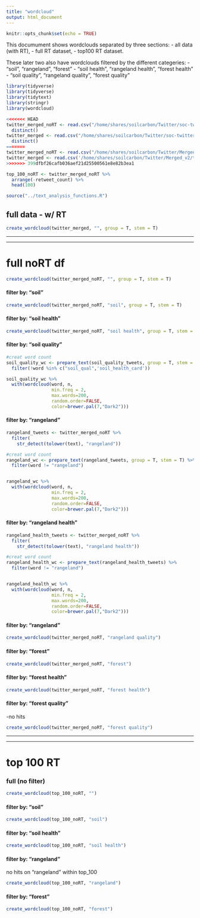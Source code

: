 ```yaml
---
title: "wordcloud"
output: html_document
---
```


```r
knitr::opts_chunk$set(echo = TRUE)
```


This documument shows wordclouds separated by three sections: 
- all data (with RT), 
- full RT dataset, 
- top100 RT dataset.  

These later two also have wordclouds filtered by the different categeries:
- "soil", "rangeland", "forest"
- "soil health", "rangeland health", "forest health"
- "soil quality", "rangeland quality", "forest quality"
  
  
```r
library(tidyverse)
library(tidyverse)
library(tidytext)
library(stringr)
library(wordcloud)

<<<<<<< HEAD
twitter_merged_noRT <- read.csv("/home/shares/soilcarbon/Twitter/soc-twitter/twitter_merged_noRT.csv", stringsAsFactors = FALSE) %>% 
  distinct()
twitter_merged <- read.csv("/home/shares/soilcarbon/Twitter/soc-twitter/twitter_merged.csv", stringsAsFactors = FALSE) %>% 
  distinct()
=======
twitter_merged_noRT <- read.csv("/home/shares/soilcarbon/Twitter/Merged_v2/twitter_merged_noRT_v2.csv", stringsAsFactors = FALSE) 
twitter_merged <- read.csv('/home/shares/soilcarbon/Twitter/Merged_v2/twitter_merged_v2.csv', stringsAsFactors = FALSE)
>>>>>>> 399dfbf26cafb036aef21d25500561e8e82b3ea1

top_100_noRT <- twitter_merged_noRT %>% 
  arrange(-retweet_count) %>% 
  head(100)
```



```r
source("../text_analysis_functions.R")
```

## full data - w/ RT
```r
create_wordcloud(twitter_merged, "", group = T, stem = T)
```

***  
***  

# full noRT df
```r
create_wordcloud(twitter_merged_noRT, "", group = T, stem = T)
```
  
  
#### filter by: "soil"
```r
create_wordcloud(twitter_merged_noRT, "soil", group = T, stem = T)
```  
  
    
#### filter by: "soil health"
```r
create_wordcloud(twitter_merged_noRT, "soil health", group = T, stem = T)
```  

#### filter by: "soil quality"
```r

#creat word count
soil_quality_wc <- prepare_text(soil_quality_tweets, group = T, stem = T) %>% 
  filter(!word %in% c("soil_qual",'soil_health_card'))

soil_quality_wc %>% 
  with(wordcloud(word, n, 
                 min.freq = 2,
                 max.words=200, 
                 random.order=FALSE, 
                 color=brewer.pal(7,"Dark2")))
```  

  
#### filter by: "rangeland"
```r
rangeland_tweets <- twitter_merged_noRT %>% 
  filter(
    str_detect(tolower(text), "rangeland"))

#creat word count
rangeland_wc <- prepare_text(rangeland_tweets, group = T, stem = T) %>% 
  filter(word != "rangeland")


rangeland_wc %>% 
  with(wordcloud(word, n, 
                 min.freq = 2,
                 max.words=200, 
                 random.order=FALSE, 
                 color=brewer.pal(7,"Dark2")))


```  
  
    
#### filter by: "rangeland health"
```r
rangeland_health_tweets <- twitter_merged_noRT %>% 
  filter(
    str_detect(tolower(text), "rangeland health"))

#creat word count
rangeland_health_wc <- prepare_text(rangeland_health_tweets) %>% 
  filter(word != "rangeland")


rangeland_health_wc %>% 
  with(wordcloud(word, n, 
                 min.freq = 2,
                 max.words=200, 
                 random.order=FALSE, 
                 color=brewer.pal(7,"Dark2")))
```  
 
   
#### filter by: "rangeland"
```r
create_wordcloud(twitter_merged_noRT, "rangeland quality")
```  
 
  
#### filter by: "forest"
```r
create_wordcloud(twitter_merged_noRT, "forest")
```

#### filter by: "forest health"
```r
create_wordcloud(twitter_merged_noRT, "forest health")
```

#### filter by: "forest quality"
-no hits
```r
create_wordcloud(twitter_merged_noRT, "forest quality")
```

***
***
  
  
# top 100 RT
### full (no filter)
```r
create_wordcloud(top_100_noRT, "")
```
  
  
#### filter by: "soil"
```r
create_wordcloud(top_100_noRT, "soil")
```
  
#### filter by: "soil health"
```r
create_wordcloud(top_100_noRT, "soil health")
```
 
  
#### filter by: "rangeland"
no hits on "rangeland" within top_100
```r
create_wordcloud(top_100_noRT, "rangeland")
```
  
      
#### filter by: "forest"
```r
create_wordcloud(top_100_noRT, "forest")
```







